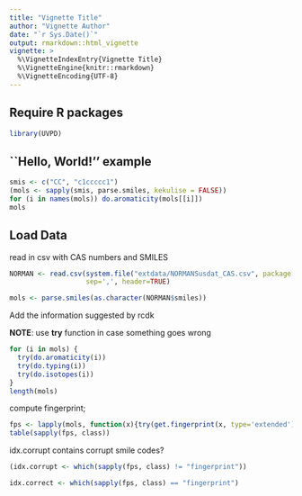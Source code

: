 ```yaml
---
title: "Vignette Title"
author: "Vignette Author"
date: "`r Sys.Date()`"
output: rmarkdown::html_vignette
vignette: >
  %\VignetteIndexEntry{Vignette Title}
  %\VignetteEngine{knitr::rmarkdown}
  %\VignetteEncoding{UTF-8}
---
```



## Require R packages

```r
library(UVPD)
```


## ``Hello, World!'' example

```r
smis <- c("CC", "c1ccccc1")
(mols <- sapply(smis, parse.smiles, kekulise = FALSE))
for (i in names(mols)) do.aromaticity(mols[[i]])
mols
```

## Load Data

read in csv with CAS numbers and SMILES

```r

NORMAN <- read.csv(system.file("extdata/NORMANSusdat_CAS.csv", package = "UVPD"),
                   sep=',', header=TRUE)
```


```R
mols <- parse.smiles(as.character(NORMAN$smiles))
```

Add the information suggested by rcdk

__NOTE__: use __try__ function in case something goes wrong
```r
for (i in mols) {
  try(do.aromaticity(i))
  try(do.typing(i))
  try(do.isotopes(i))
}
length(mols)
```


compute fingerprint; 
```r
fps <- lapply(mols, function(x){try(get.fingerprint(x, type='extended'))})
table(sapply(fps, class))
```


idx.corrupt contains corrupt smile codes?
```r

(idx.corrupt <- which(sapply(fps, class) != "fingerprint"))

idx.correct <- which(sapply(fps, class) == "fingerprint")
```
